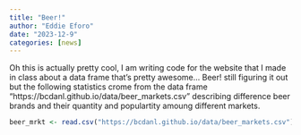 ```yaml
---
title: "Beer!"
author: "Eddie Eforo"
date: "2023-12-9"
categories: [news]
---
```



Oh this is actually pretty cool, I am writing code for the website that I made in class about a data frame that's pretty awesome... Beer! still figuring it out but the following statistics crome from the data frame "https://bcdanl.github.io/data/beer_markets.csv" describing difference beer brands and their quantity and populartity amoung different markets.



```r
beer_mrkt <- read.csv("https://bcdanl.github.io/data/beer_markets.csv")
```


